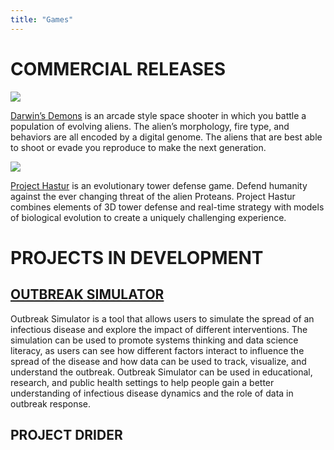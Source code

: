 ```yaml
---
title: "Games"
---
```


# COMMERCIAL RELEASES

![](Darwins.jpg)

[Darwin's Demons](https://store.steampowered.com/app/572020/Darwins_Demons/) is an arcade style space shooter in which you battle a population of evolving aliens. The alien's morphology, fire type, and behaviors are all encoded by a digital genome. The aliens that are best able to shoot or evade you reproduce to make the next generation.

![](hastur.jpg)

[Project Hastur](https://store.steampowered.com/app/800700/Project_Hastur/) is an evolutionary tower defense game. Defend humanity against the ever changing threat of the alien Proteans. Project Hastur combines elements of 3D tower defense and real-time strategy with models of biological evolution to create a uniquely challenging experience.

# PROJECTS IN DEVELOPMENT

## [OUTBREAK SIMULATOR](/OutbreakSimulator/OutbreakSimulator.qmd)

Outbreak Simulator is a tool that allows users to simulate the spread of an infectious disease and explore the impact of different interventions. The simulation can be used to promote systems thinking and data science literacy, as users can see how different factors interact to influence the spread of the disease and how data can be used to track, visualize, and understand the outbreak. Outbreak Simulator can be used in educational, research, and public health settings to help people gain a better understanding of infectious disease dynamics and the role of data in outbreak response.

## PROJECT DRIDER